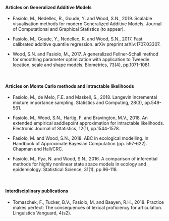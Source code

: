
<br> 

#### Articles on Generalized Additive Models

   - Fasiolo, M., Nedellec, R., Goude, Y. and Wood, S.N., 2019. Scalable visualisation methods for modern Generalized Additive Models. Journal of Computational and Graphical Statistics (to appear).

   - Fasiolo, M., Goude, Y., Nedellec, R. and Wood, S.N., 2017. Fast calibrated additive quantile regression. arXiv preprint arXiv:1707.03307.
   
   - Wood, S.N. and Fasiolo, M., 2017. A generalized Fellner‐Schall method for smoothing parameter optimization with application to Tweedie location, scale and shape models. Biometrics, 73(4), pp.1071-1081.
   
<br>
   
#### Articles on Monte Carlo methods and intractable likelihoods

   - Fasiolo, M., de Melo, F.E. and Maskell, S., 2018. Langevin incremental mixture importance sampling. Statistics and Computing, 28(3), pp.549-561.
   
   - Fasiolo, M., Wood, S.N., Hartig, F. and Bravington, M.V., 2018. An extended empirical saddlepoint approximation for intractable likelihoods. Electronic Journal of Statistics, 12(1), pp.1544-1578.
   
   - Fasiolo, M. and Wood, S.N., 2018. ABC in ecological modelling. In Handbook of Approximate Bayesian Computation (pp. 597-622). Chapman and Hall/CRC.
   
   - Fasiolo, M., Pya, N. and Wood, S.N., 2016. A comparison of inferential methods for highly nonlinear state space models in ecology and epidemiology. Statistical Science, 31(1), pp.96-118.
   
<br>

#### Interdisciplinary publications

   - Tomaschek, F., Tucker, B.V., Fasiolo, M. and Baayen, R.H., 2018. Practice makes perfect: The consequences of lexical proficiency for articulation. Linguistics Vanguard, 4(s2).



